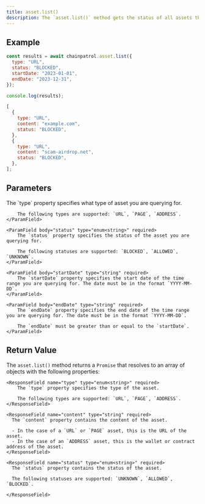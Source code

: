 ```yaml
---
title: asset.list()
description: The `asset.list()` method gets the status of all assets that ChainPatrol has reviewed in bulk.
---
```


## Example

<CodeGroup>

```js Code
const results = await chainpatrol.asset.list({
  type: "URL",
  status: "BLOCKED",
  startDate: "2023-01-01",
  endDate: "2023-12-31",
});

console.log(results);
```

```js Output
[
  {
    type: "URL",
    content: "example.com",
    status: "BLOCKED",
  },
  {
    type: "URL",
    content: "scam-airdrop.net",
    status: "BLOCKED",
  },
];
```

</CodeGroup>

## Parameters

<ParamField body="options" type="object" required>
<Expandable title="properties" defaultOpen>
    <ParamField body="type" type="enum<string>" required>
        The `type` property specifies what type of asset you are querying for. 
        
        The following types are supported: `URL`, `PAGE`, `ADDRESS`.
    </ParamField>

    <ParamField body="status" type="enum<string>" required>
        The `status` property specifies the status of the asset you are querying for.

        The following statuses are supported: `BLOCKED`, `ALLOWED`, `UNKNOWN`.
    </ParamField>

    <ParamField body="startDate" type="string" required>
        The `startDate` property specifies the start date of the time range you are querying for. The date must be in the format `YYYY-MM-DD`.
    </ParamField>

    <ParamField body="endDate" type="string" required>
        The `endDate` property specifies the end date of the time range you are querying for. The date must be in the format `YYYY-MM-DD`.

        The `endDate` must be greater than or equal to the `startDate`.
    </ParamField>

</Expandable>
</ParamField>

## Return Value

The `asset.list()` method returns a `Promise` that resolves to an array of objects with the following properties:

<ResponseField name="results" type="object[]" required>
  <Expandable title="properties" defaultOpen>

    <ResponseField name="type" type="enum<string>" required>
        The `type` property specifies the type of the asset.

        The following types are supported: `URL`, `PAGE`, `ADDRESS`.
    </ResponseField>

    <ResponseField name="content" type="string" required>
      The `content` property contains the content of the asset.

      - In the case of a `URL` or `PAGE` asset, this is the URL of the asset.
      - In the case of an `ADDRESS` asset, this is the wallet or contract address of the asset.
    </ResponseField>

    <ResponseField name="status" type="enum<string>" required>
      The `status` property contains the status of the asset.

      The following statuses are supported: `UNKNOWN`, `ALLOWED`, `BLOCKED`.

    </ResponseField>

  </Expandable>
</ResponseField>
